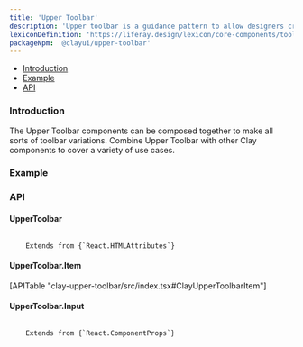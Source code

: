 ```yaml
---
title: 'Upper Toolbar'
description: 'Upper toolbar is a guidance pattern to allow designers create their own toolbars for edition with preview pages.'
lexiconDefinition: 'https://liferay.design/lexicon/core-components/toolbars/toolbar-upper/'
packageNpm: '@clayui/upper-toolbar'
---
```



<div class="nav-toc-absolute">
<div class="nav-toc">

-   [Introduction](#introduction)
-   [Example](#example)
-   [API](#api)

</div>
</div>

### Introduction

The Upper Toolbar components can be composed together to make all sorts of toolbar variations. Combine Upper Toolbar with other Clay components to cover a variety of use cases.

### Example

<UpperToolbarExample />

### API

#### UpperToolbar

<code class="list-api-item-type">
	Extends from {`React.HTMLAttributes<HTMLElement>`}
</code>

#### UpperToolbar.Item

<div>[APITable "clay-upper-toolbar/src/index.tsx#ClayUpperToolbarItem"]</div>

#### UpperToolbar.Input

<code class="list-api-item-type">
	Extends from {`React.ComponentProps<typeof ClayInput>`}
</code>
